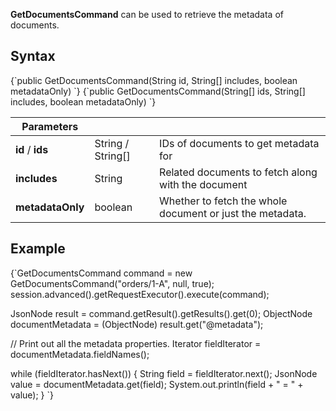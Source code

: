 
**GetDocumentsCommand** can be used to retrieve the metadata of documents.

## Syntax

<TabItem value="head_1" label="head_1">
<CodeBlock language="java">
{`public GetDocumentsCommand(String id, String[] includes, boolean metadataOnly)
`}
</CodeBlock>
</TabItem>
<TabItem value="head_3" label="head_3">
<CodeBlock language="java">
{`public GetDocumentsCommand(String[] ids, String[] includes, boolean metadataOnly)
`}
</CodeBlock>
</TabItem>


| Parameters | | |
| ------------- | ------------- | ----- |
| **id** / **ids** | String / String[] | IDs of documents to get metadata for |
| **includes** | String | Related documents to fetch along with the document |
| **metadataOnly** | boolean | Whether to fetch the whole document or just the metadata. |

## Example

<TabItem value="head_2" label="head_2">
<CodeBlock language="java">
{`GetDocumentsCommand command = new GetDocumentsCommand("orders/1-A", null, true);
session.advanced().getRequestExecutor().execute(command);

JsonNode result = command.getResult().getResults().get(0);
ObjectNode documentMetadata = (ObjectNode) result.get("@metadata");

// Print out all the metadata properties.
Iterator<String> fieldIterator = documentMetadata.fieldNames();

while (fieldIterator.hasNext()) \{
    String field = fieldIterator.next();
    JsonNode value = documentMetadata.get(field);
    System.out.println(field + " = " + value);
\}
`}
</CodeBlock>
</TabItem>


